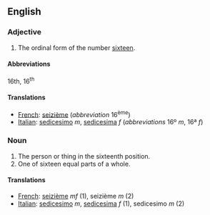 ==English==

===Adjective===

# The ordinal form of the number [[sixteen]].

====Abbreviations====
16th, 16<sup>th</sup>

====Translations====

*[[French]]: [[seizième]] (''abbreviation'' 16<sup>ème</sup>)
*[[Italian]]: [[sedicesimo]] ''m'', [[sedicesima]] ''f'' (''abbreviations'' 16º ''m'', 16ª ''f'')

===Noun===

#The person or thing in the sixteenth position.
#One of sixteen equal parts of a whole.

====Translations====

*[[French]]: [[seizième]] ''mf'' (1), seizième ''m'' (2)
*[[Italian]]: [[sedicesimo]] ''m'', [[sedicesima]] ''f'' (1), sedicesimo ''m'' (2)